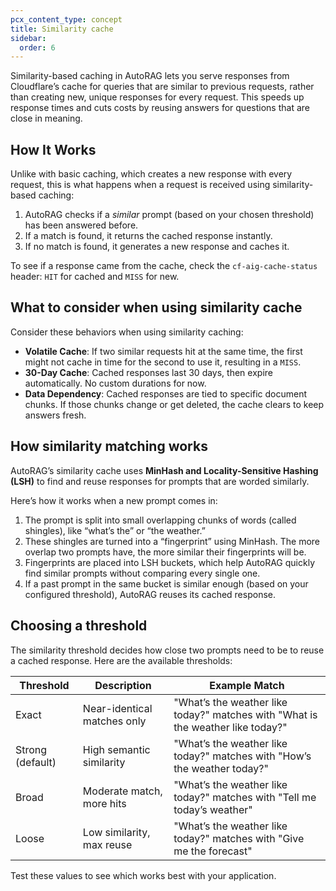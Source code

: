 ```yaml
---
pcx_content_type: concept
title: Similarity cache
sidebar:
  order: 6
---
```


Similarity-based caching in AutoRAG lets you serve responses from Cloudflare’s cache for queries that are similar to previous requests, rather than creating new, unique responses for every request. This speeds up response times and cuts costs by reusing answers for questions that are close in meaning.

## How It Works

Unlike with basic caching, which creates a new response with every request, this is what happens when a request is received using similarity-based caching:

1. AutoRAG checks if a _similar_ prompt (based on your chosen threshold) has been answered before.
2. If a match is found, it returns the cached response instantly.
3. If no match is found, it generates a new response and caches it.

To see if a response came from the cache, check the `cf-aig-cache-status` header: `HIT` for cached and `MISS` for new.

## What to consider when using similarity cache

Consider these behaviors when using similarity caching:

- **Volatile Cache**: If two similar requests hit at the same time, the first might not cache in time for the second to use it, resulting in a `MISS`.
- **30-Day Cache**: Cached responses last 30 days, then expire automatically. No custom durations for now.
- **Data Dependency**: Cached responses are tied to specific document chunks. If those chunks change or get deleted, the cache clears to keep answers fresh.

## How similarity matching works

AutoRAG’s similarity cache uses **MinHash and Locality-Sensitive Hashing (LSH)** to find and reuse responses for prompts that are worded similarly.

Here’s how it works when a new prompt comes in:

1. The prompt is split into small overlapping chunks of words (called shingles), like “what’s the” or “the weather.”
2. These shingles are turned into a “fingerprint” using MinHash. The more overlap two prompts have, the more similar their fingerprints will be.
3. Fingerprints are placed into LSH buckets, which help AutoRAG quickly find similar prompts without comparing every single one.
4. If a past prompt in the same bucket is similar enough (based on your configured threshold), AutoRAG reuses its cached response.

## Choosing a threshold

The similarity threshold decides how close two prompts need to be to reuse a cached response. Here are the available thresholds:

| Threshold        | Description                 | Example Match                                                                   |
| ---------------- | --------------------------- | ------------------------------------------------------------------------------- |
| Exact            | Near-identical matches only | "What’s the weather like today?" matches with "What is the weather like today?" |
| Strong (default) | High semantic similarity    | "What’s the weather like today?" matches with "How’s the weather today?"        |
| Broad            | Moderate match, more hits   | "What’s the weather like today?" matches with "Tell me today’s weather"         |
| Loose            | Low similarity, max reuse   | "What’s the weather like today?" matches with "Give me the forecast"            |

Test these values to see which works best with your application.
